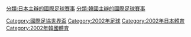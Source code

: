 {{Catnav|頁面分類|...|每年體育|2000年代體育|2002年體育}}
{{Commonscat|FIFA World Cup 2002}}

[[Category:國際足協世界盃|Category:國際足協世界盃]]
[[Category:2002年足球|Category:2002年足球]]
[[Category:2002年日本體育|Category:2002年日本體育]]
[[Category:2002年韓國體育|Category:2002年韓國體育]]
[[分類:日本主辦的國際足球賽事|分類:日本主辦的國際足球賽事]]
[[分類:韓國主辦的國際足球賽事|分類:韓國主辦的國際足球賽事]]
